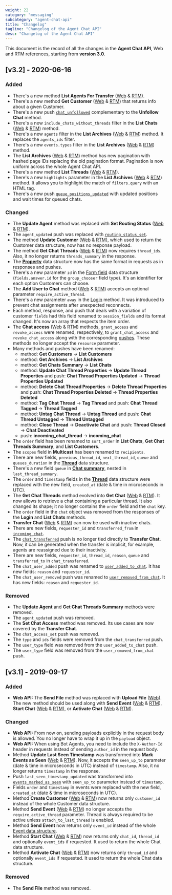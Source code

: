 ```yaml
---
weight: 22
category: "messaging"
subcategory: "agent-chat-api"
title: "Changelog"
tagline: "Changelog of the Agent Chat API"
desc: "Changelog of the Agent Chat API"
---
```


This document is the record of all the changes in the **Agent Chat API**, Web and RTM references, starting from **version 3.0**.

## [v3.2] - 2020-06-16

### Added

- There's a new method **List Agents For Transfer** ([Web](/messaging/agent-chat-api/v3.2/#list-agents-for-transfer) & [RTM](/messaging/agent-chat-api/v3.2/rtm-reference/#list-agents-for-transfer)).
- There's a new method **Get Customer** ([Web](/messaging/agent-chat-api/v3.2/#get-customer) & [RTM](/messaging/agent-chat-api/v3.2/rtm-reference/#get-customer)) that returns info about a given Customer.
- There's a new push [`chat_unfollowed`](/messaging/agent-chat-api/v3.2/rtm-reference/#chat_unfollowed) complementary to the **Unfollow Chat** method.
- There's a new `include_chats_without_threads` filter in the  **List Chats** ([Web](/messaging/agent-chat-api/v3.2/#list-chats) & [RTM](/messaging/agent-chat-api/v3.2/rtm-reference/#list-chats)) method.
- There's a new `agents` filter in the **List Archives** ([Web](/messaging/agent-chat-api/v3.2/#list-archives) & [RTM](/messaging/agent-chat-api/v3.2/rtm-reference/#list-archives)) method. It replaces the `agents_ids` filter.
- There's a new `events.types` filter in the **List Archives** ([Web](/messaging/agent-chat-api/v3.2/#list-archives) & [RTM](/messaging/agent-chat-api/v3.2/rtm-reference/#list-archives)) method.
- The **List Archives** ([Web](/messaging/agent-chat-api/v3.2/#list-archives) & [RTM](/messaging/agent-chat-api/v3.2/rtm-reference/#list-archives)) method has new pagination with hashed page IDs replacing the old pagination format. Pagination is now uniform across the whole Agent Chat API.
- There's a new method **List Threads** ([Web](/messaging/agent-chat-api/v3.2/#list-threads) & [RTM](/messaging/agent-chat-api/v3.2/rtm-reference/#list-threads)).
- There's a new `highlights` parameter in the **List Archives** ([Web](/messaging/agent-chat-api/v3.2/#list-archives) & [RTM](/messaging/agent-chat-api/v3.2/rtm-reference/#list-archives)) method. It allows you to highlight the match of `filters.query` with an HTML tag.
- There's a new push [`queue_positions_updated`](/messaging/agent-chat-api/v3.2/rtm-reference/#queue_positions_updated) with updated positions and wait times for queued chats.

### Changed

- The **Update Agent** method was replaced with **Set Routing Status** ([Web](/messaging/agent-chat-api/v3.2/#set-routing-status) & [RTM](/messaging/agent-chat-api/v3.2/rtm-reference/#set-routing-status)).
- The `agent_updated` push was replaced with [`routing_status_set`](/messaging/agent-chat-api/v3.2/rtm-reference/#routing_status_set).
- The method **Update Customer** ([Web](/messaging/agent-chat-api/v3.2/#update-customer) & [RTM](/messaging/agent-chat-api/v3.2/rtm-reference/#update-customer)), which used to return the Customer data structure, now has no response payload.
- The method **Get Chat Threads** ([Web](/messaging/agent-chat-api/v3.2/#get-chat-threads) & [RTM](/messaging/agent-chat-api/v3.2/rtm-reference/#get-chat-threads)) now requires `thread_ids`. Also, it no longer returns `threads_summary` in the response.
- The [**Property**](/messaging/agent-chat-api/v3.2/#properties) data structure now has the same format in requests as in responses and pushes.
- There's a new parameter `id` in the [Form field](/messaging/agent-chat-api/v3.2/#form-fields) data structure (`fields.answer.id` for the `group_chooser` field type).  It's an identifier for each option Customers can choose.
- The **Add User to Chat** method ([Web](/messaging/agent-chat-api/v3.2/#add-user-to-chat) & [RTM](/messaging/agent-chat-api/v3.2/rtm-reference/#add-user-to-chat)) accepts an optional parameter `require_active_thread`.
- There's a new parameter `away` in the [Login](/messaging/agent-chat-api/v3.2/rtm-reference/#login) method. It was introduced to prevent chat assignments after unexpected reconnects.
- Each method, response, and push that deals with a variation of customer `fields` had this field renamed to `session_fields` and its format changed. It's now an array that respects the item order.
- The **Chat access** ([Web](/messaging/agent-chat-api/v3.2/#chat-access) & [RTM](/messaging/agent-chat-api/v3.2/rtm-reference/#chat-access)) methods, `grant_access` and `revoke_access` were renamed, respectively, to `grant_chat_access` and `revoke_chat_access` along with the corresponding [pushes](/messaging/agent-chat-api/v3.2/rtm-reference/#chat-access-1). These methods no longer accept the `resource` parameter.
- Many methods and pushes have been renamed:
  - method: **Get Customers** -> **List Customers**
  - method: **Get Archives** -> **List Archives**
  - method: **Get Chats Summary** -> **List Chats**
  - method: **Update Chat Thread Properties** -> **Update Thread Properties** and push: **Chat Thread Properties Updated** -> **Thread Properties Updated**
  - method: **Delete Chat Thread Properties** -> **Delete Thread Properties** and push: **Chat Thread Properties Deleted** -> **Thread Properties Deleted**
  - method: **Tag Chat Thread** -> **Tag Thread** and push: **Chat Thread Tagged** -> **Thread Tagged**
  - method: **Untag Chat Thread** -> **Untag Thread** and push: **Chat Thread Untagged** -> **Thread Untagged**
  - method: **Close Thread** -> **Deactivate Chat** and push: **Thread Closed** -> **Chat Deactivated**
  - push: **incoming_chat_thread** -> **incoming_chat**
- The `order` field has been renamed to `sort_order` in **List Chats**, **Get Chat Threads Summary**, and **List Customers**.
- The `scopes` field in **Multicast** has been renamed to `recipients`.
- There are new fields, `previous_thread_id`, `next_thread_id`, `queue` and `queues_duration` in the [**Thread**](/messaging/agent-chat-api/v3.2/#threads) data structure.
- There's a new field `queue` in [**Chat summary**](/messaging/agent-chat-api/v3.2/#chat-summaries), nested in `last_thread_summary`.
- The `order` and `timestamp` fields in the [**Thread**](/messaging/agent-chat-api/v3.2/#threads) data structure were replaced with the new field, `created_at` (date & time in microseconds in UTC).
- The **Get Chat Threads** method evolved into **Get Chat** ([Web](/messaging/agent-chat-api/v3.2/#get-chat) & [RTM](/messaging/agent-chat-api/v3.2/rtm-reference/#get-chat)). It now allows to retrieve a chat containing a particular thread. It also changed its shape; it no longer contains the `order` field and the `chat` key.
- The `order` field in the `chat` object was removed from the responses of the **Login** and **List Chats** methods.
- **Transfer Chat** ([Web](/messaging/agent-chat-api/v3.2/#transfer-chat) & [RTM](/messaging/agent-chat-api/v3.2/rtm-reference/#transfer-chat)) can now be used with inactive chats.
- There are new fields, `requester_id` and `transferred_from` in [`incoming_chat`](/messaging/agent-chat-api/v3.2/rtm-reference/#incoming_chat).
- The [`chat_transferred`](/messaging/agent-chat-api/v3.2/rtm-reference/#chat_transferred-1) push is no longer tied directly to **Transfer Chat**. Now, it can be generated when the transfer is implicit, for example, agents are reassigned due to their inactivity.
- There are new fields, `requester_id`, `thread_id`, `reason`, `queue` and `transferred_to` in `chat_transferred`.
- The `chat_user_added` push was renamed to [`user_added_to_chat`](/messaging/agent-chat-api/v3.2/rtm-reference/#user_added_to_chat). It has new fields: `reason` and `requester_id`.
- The `chat_user_removed` push was renamed to [`user_removed_from_chat`](/messaging/agent-chat-api/v3.2/rtm-reference/#user_removed_from_chat). It has new fields: `reason` and `requester_id`.

### Removed

- The **Update Agent** and **Get Chat Threads Summary** methods were removed.
- The `agent_updated` push was removed.
- The **Set Chat Access** method was removed. Its use cases are now covered by the **Transfer Chat**.
- The `chat_access_set` push was removed.
- The `type` and `ids` fields were removed from the `chat_transferred` push.
- The `user_type` field was removed from the `user_added_to_chat` push.
- The `user_type` field was removed from the `user_removed_from_chat` push.

## [v3.1] - 2019-09-17

### Added

- **Web API:** The **Send File** method was replaced with **Upload File** ([Web](/messaging/agent-chat-api/#upload-file)). The new method should be used along with **Send Event** ([Web](/messaging/agent-chat-api/#send-event) & [RTM](/messaging/agent-chat-api/rtm-reference/#send-event)), **Start Chat** ([Web](/messaging/agent-chat-api/#start-chat) & [RTM](/messaging/agent-chat-api/rtm-reference/#start-chat)), or **Activate Chat** ([Web](/messaging/agent-chat-api/#activate-chat) & [RTM](/messaging/agent-chat-api/rtm-reference/#activate-chat)).

### Changed

- **Web API:** From now on, sending payloads explicitly in the request body is allowed. You no longer have to wrap it up in the `payload` object.
- **Web API:** When using Bot Agents, you need to include the `X-Author-Id` header in requests instead of sending `author_id` in the request body.
- Method **Update Last Seen Timestamp** was transformed into **Mark Events as Seen** ([Web](/messaging/agent-chat-api/#mark-events-as-seen) & [RTM](/messaging/agent-chat-api/rtm-reference/#mark-events-as-seen)). Now, it accepts the `seen_up_to` parameter (date & time in microseconds in UTC) instead of `timestamp`. Also, it no longer returns `timestamp` in the response.
- Push `last_seen_timestamp_updated` was transformed into [`events_marked_as_seen`](/messaging/agent-chat-api/rtm-reference/#events_marked_as_seen) with `seen_up_to` parameter instead of `timestamp`.
- Fields `order` and `timestamp` in events were replaced with the new field, `created_at` (date & time in microseconds in UTC).
- Method **Create Customer** ([Web](/messaging/agent-chat-api/#create-customer) & [RTM](/messaging/agent-chat-api/rtm-reference/#create-customer)) now returns only `customer_id` instead of the whole Customer data structure.
- Method **Send Event** ([Web](/messaging/agent-chat-api/#send-event) & [RTM](/messaging/agent-chat-api/rtm-reference/#send-event)) no longer accepts the `require_active_thread` parameter. Thread is always required to be active unless `attach_to_last_thread` is enabled.
- Method **Send Event** now returns only `event_id` instead of the whole [Event data structure](/messaging/agent-chat-api/#events).
- Method **Start Chat** ([Web](/messaging/agent-chat-api/#start-chat) & [RTM](/messaging/agent-chat-api/rtm-reference/#start-chat)) now returns only `chat_id`, `thread_id` and optionally `event_ids` if requested. It used to return the whole Chat data structure.
- Method **Activate Chat** ([Web](/messaging/agent-chat-api/#activate-chat) & [RTM](/messaging/agent-chat-api/rtm-reference/#activate-chat)) now returns only `thread_id` and optionally `event_ids` if requested. It used to return the whole Chat data structure.

### Removed

- The **Send File** method was removed.
